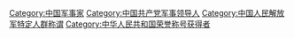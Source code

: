 {{Catmore}}

[[Category:中国军事家|Category:中国军事家]]
[[Category:中国共产党军事领导人|Category:中国共产党军事领导人]]
[[Category:中国人民解放军特定人群称谓|Category:中国人民解放军特定人群称谓]]
[[Category:中华人民共和国荣誉称号获得者|Category:中华人民共和国荣誉称号获得者]]